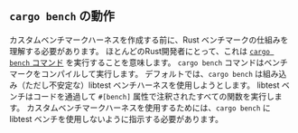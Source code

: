 ## `cargo bench` の動作

カスタムベンチマークハーネスを作成する前に、Rust ベンチマークの仕組みを理解する必要があります。
ほとんどのRust開発者にとって、これは [`cargo bench` コマンド][cargo bench] を実行することを意味します。
`cargo bench` コマンドはベンチマークをコンパイルして実行します。
デフォルトでは、`cargo bench` は組み込み（ただし不安定な）libtest ベンチハーネスを使用しようとします。
libtest ベンチはコードを通過して `#[bench]` 属性で注釈されたすべての関数を実行します。
カスタムベンチマークハーネスを使用するためには、`cargo bench` に libtest ベンチを使用しないように指示する必要があります。

[cargo bench]: https://doc.rust-lang.org/cargo/commands/cargo-bench.html